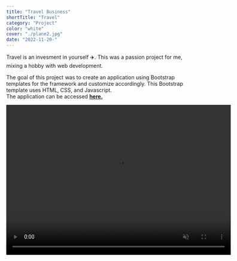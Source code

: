 ```yaml
---
title: "Travel Business"
shortTitle: "Travel"
category: "Project"
color: "white"
cover: "./plane2.jpg"
date: "2022-11-20-"
---
```


Travel is an invesment in yourself ✈️.  This was a passion project for me, mixing a hobby with web development.<br />

The goal of this project was to create an application using Bootstrap templates for the framework and customize accordingly.  This Bootstrap template uses HTML, CSS, and Javascript.  
The application can be accessed [**here.**](https://paul-matthew.github.io/Travel-Whisper/)


<video id="todovideo" width="600" height="400" controls autoplay="autoplay" muted loop>
  <source src={v} />
</video>